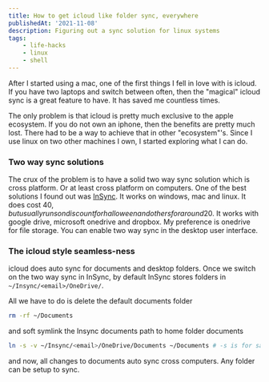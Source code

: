 ```yaml
---
title: How to get icloud like folder sync, everywhere
publishedAt: '2021-11-08'
description: Figuring out a sync solution for linux systems
tags:
    - life-hacks
    - linux
    - shell
---
```


After I started using a mac, one of the first things I fell in love with is icloud. If you have two laptops and switch between often, then the "magical" icloud sync is a great feature to have. It has saved me countless times.

The only problem is that icloud is pretty much exclusive to the apple ecosystem. If you do not own an iphone, then the benefits are pretty much lost. There had to be a way to achieve that in other "ecosystem"'s. Since I use linux on two other machines I own, I started exploring what I can do.

### Two way sync solutions

The crux of the problem is to have a solid two way sync solution which is cross platform. Or at least cross platform on computers. One of the best solutions I found out was [InSync](https://www.insynchq.com/). It works on windows, mac and linux. It does cost 40$, but usually runs on discount for halloween and others for around 20$. It works with google drive, microsoft onedrive and dropbox. My preference is onedrive for file storage. You can enable two way sync in the desktop user interface.

### The icloud style seamless-ness

icloud does auto sync for documents and desktop folders. Once we switch on the two way sync in InSync, by default InSync stores folders in `~/Insync/<email>/OneDrive/`.

All we have to do is delete the default documents folder

```sh
rm -rf ~/Documents
```

and soft symlink the Insync documents path to home folder documents

```bash
ln -s -v ~/Insync/<email>/OneDrive/Documents ~/Documents # -s is for saying its a soft sym link and -v stands for verbose
```

and now, all changes to documents auto sync cross computers. Any folder can be setup to sync.
